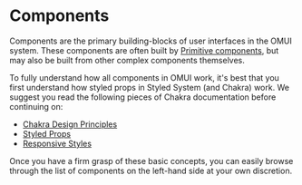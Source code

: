 
<Meta title="Components/Overview" />

# Components

Components are the primary building-blocks of user interfaces in the OMUI system. These components are often built by <a href="?path=/docs/primitives-overview--page">Primitive components</a>, but may also be built from other complex components themselves.

To fully understand how all components in OMUI work, it's best that you first understand how styled props in Styled System (and Chakra) work. We suggest you read the following pieces of Chakra documentation before continuing on:

- [Chakra Design Principles](https://chakra-ui.com/principles)
- [Styled Props](https://chakra-ui.com/style-props)
- [Responsive Styles](https://chakra-ui.com/responsive-styles)

Once you have a firm grasp of these basic concepts, you can easily browse through the list of components on the left-hand side at your own discretion.
